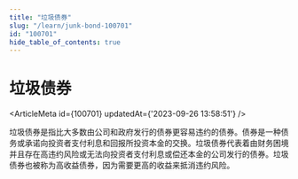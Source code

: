 ```yaml
---
title: "垃圾债券"
slug: "/learn/junk-bond-100701"
id: "100701"
hide_table_of_contents: true
---
```



# 垃圾债券

<ArticleMeta id={100701} updatedAt={'2023-09-26 13:58:51'} />
<div className='border-solid border-b border-t-0 my-4 border-[var(--ifm-color-gray-300)]' />

垃圾债券是指比大多数由公司和政府发行的债券更容易违约的债券。债券是一种债务或承诺向投资者支付利息和回报所投资本金的交换。垃圾债券代表着由财务困境并且存在高违约风险或无法向投资者支付利息或偿还本金的公司发行的债券。垃圾债券也被称为高收益债券，因为需要更高的收益来抵消违约风险。
